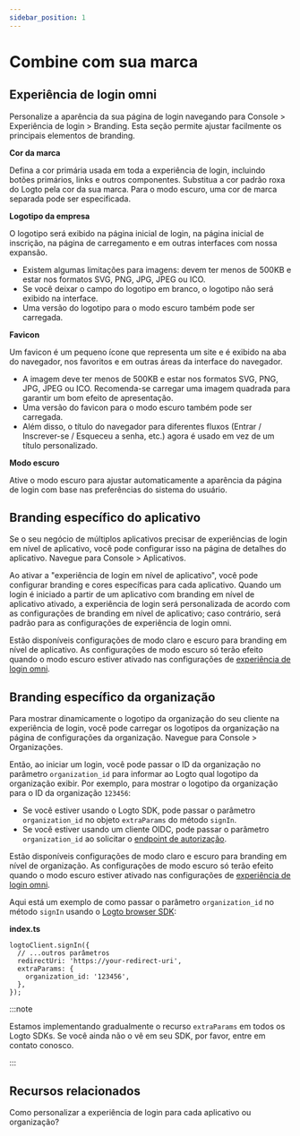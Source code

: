 ```yaml
---
sidebar_position: 1
---
```


# Combine com sua marca

## Experiência de login omni

Personalize a aparência da sua página de login navegando para <CloudLink to="/sign-in-experience/branding">Console > Experiência de login > Branding</CloudLink>. Esta seção permite ajustar facilmente os principais elementos de branding.

**Cor da marca**

Defina a cor primária usada em toda a experiência de login, incluindo botões primários, links e outros componentes. Substitua a cor padrão roxa do Logto pela cor da sua marca. Para o modo escuro, uma cor de marca separada pode ser especificada.

**Logotipo da empresa**

O logotipo será exibido na página inicial de login, na página inicial de inscrição, na página de carregamento e em outras interfaces com nossa expansão.

- Existem algumas limitações para imagens: devem ter menos de 500KB e estar nos formatos SVG, PNG, JPG, JPEG ou ICO.
- Se você deixar o campo do logotipo em branco, o logotipo não será exibido na interface.
- Uma versão do logotipo para o modo escuro também pode ser carregada.

**Favicon**

Um favicon é um pequeno ícone que representa um site e é exibido na aba do navegador, nos favoritos e em outras áreas da interface do navegador.

- A imagem deve ter menos de 500KB e estar nos formatos SVG, PNG, JPG, JPEG ou ICO. Recomenda-se carregar uma imagem quadrada para garantir um bom efeito de apresentação.
- Uma versão do favicon para o modo escuro também pode ser carregada.
- Além disso, o título do navegador para diferentes fluxos (Entrar / Inscrever-se / Esqueceu a senha, etc.) agora é usado em vez de um título personalizado.

**Modo escuro**

Ative o modo escuro para ajustar automaticamente a aparência da página de login com base nas preferências do sistema do usuário.

## Branding específico do aplicativo

Se o seu negócio de múltiplos aplicativos precisar de experiências de login em nível de aplicativo, você pode configurar isso na página de detalhes do aplicativo. Navegue para <CloudLink to="/applications">Console > Aplicativos</CloudLink>.

Ao ativar a "experiência de login em nível de aplicativo", você pode configurar branding e cores específicas para cada aplicativo. Quando um login é iniciado a partir de um aplicativo com branding em nível de aplicativo ativado, a experiência de login será personalizada de acordo com as configurações de branding em nível de aplicativo; caso contrário, será padrão para as configurações de experiência de login omni.

Estão disponíveis configurações de modo claro e escuro para branding em nível de aplicativo. As configurações de modo escuro só terão efeito quando o modo escuro estiver ativado nas configurações de [experiência de login omni](#omni-sign-in-experience).

## Branding específico da organização

Para mostrar dinamicamente o logotipo da organização do seu cliente na experiência de login, você pode carregar os logotipos da organização na página de configurações da organização. Navegue para <CloudLink to="/organizations">Console > Organizações</CloudLink>.

Então, ao iniciar um login, você pode passar o ID da organização no parâmetro `organization_id` para informar ao Logto qual logotipo da organização exibir. Por exemplo, para mostrar o logotipo da organização para o ID da organização `123456`:

- Se você estiver usando o Logto SDK, pode passar o parâmetro `organization_id` no objeto `extraParams` do método `signIn`.
- Se você estiver usando um cliente OIDC, pode passar o parâmetro `organization_id` ao solicitar o [endpoint de autorização](https://openid.net/specs/openid-connect-core-1_0.html#AuthorizationEndpoint).

Estão disponíveis configurações de modo claro e escuro para branding em nível de organização. As configurações de modo escuro só terão efeito quando o modo escuro estiver ativado nas configurações de [experiência de login omni](#omni-sign-in-experience).

Aqui está um exemplo de como passar o parâmetro `organization_id` no método `signIn` usando o [Logto browser SDK](/quick-starts/vanilla-js/#implement-sign-in-and-sign-out):

**index.ts**

```tsx
logtoClient.signIn({
  // ...outros parâmetros
  redirectUri: 'https://your-redirect-uri',
  extraParams: {
    organization_id: '123456',
  },
});
```

:::note

Estamos implementando gradualmente o recurso `extraParams` em todos os Logto SDKs. Se você ainda não o vê em seu SDK, por favor, entre em contato conosco.

:::

## Recursos relacionados

<Url href="https://blog.logto.io/organization-and-app-sign-in">
  Como personalizar a experiência de login para cada aplicativo ou organização?
</Url>
